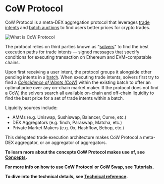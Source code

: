 # CoW Protocol

CoW Protocol is a meta-DEX aggregation protocol that leverages [trade intents](/cow-protocol/concepts/introduction/intents) and [batch auctions](/cow-protocol/concepts/introduction/batch-auctions) to find users better prices for crypto trades.

![What is CoW Protocol](/img/what-is-cow-protocol.png)

The protocol relies on third parties known as "[solvers](/cow-protocol/concepts/introduction/solvers)" to find the best execution paths for trade intents — signed messages that specify conditions for executing transaction on Ethereum and EVM-compatable chains. 

Upon first receiving a user intent, the protocol groups it alongside other pending intents in a [batch](/cow-protocol/concepts/introduction/batch-auctions).
When executing trade intents, solvers first try to find a [*Coincidence of Wants (CoW)*](/cow-protocol/concepts/how-it-works/coincidence-of-wants) within the existing batch to offer an optimal price over any on-chain market maker.
If the protocol does not find a CoW, the solvers search all available on-chain and off-chain liquidity to find the best price for a set of trade intents within a batch.

Liquidity sources include:

- AMMs (e.g. Uniswap, Sushiswap, Balancer, Curve, etc.)
- DEX Aggregators (e.g. 1inch, Paraswap, Matcha, etc.)
- Private Market Makers (e.g. 0x, Hashflow, Bebop, etc.)

This delegated trade execution architecture makes CoW Protocol a meta-DEX aggregator, or an aggregator of aggregators.

**To learn more about the concepts CoW Protocol makes use of, see [Concepts](/category/-concepts).**

**For more info on how to use CoW Protocol or CoW Swap, see [Tutorials](/category/-tutorials).**

**To dive into the technical details, see [Technical reference](/category/-technical-reference).**
